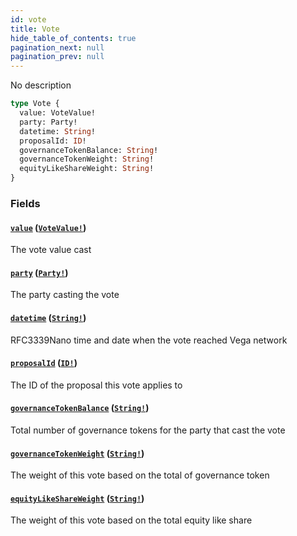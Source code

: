 ```yaml
---
id: vote
title: Vote
hide_table_of_contents: true
pagination_next: null
pagination_prev: null
---
```



No description

```graphql
type Vote {
  value: VoteValue!
  party: Party!
  datetime: String!
  proposalId: ID!
  governanceTokenBalance: String!
  governanceTokenWeight: String!
  equityLikeShareWeight: String!
}
```


### Fields

#### [`value`](#) ([`VoteValue!`](/docs/testnet/graphql/enums/vote-value))

The vote value cast


#### [`party`](#) ([`Party!`](/docs/testnet/graphql/objects/party))

The party casting the vote


#### [`datetime`](#) ([`String!`](/docs/testnet/graphql/scalars/string))

RFC3339Nano time and date when the vote reached Vega network


#### [`proposalId`](#) ([`ID!`](/docs/testnet/graphql/scalars/id))

The ID of the proposal this vote applies to


#### [`governanceTokenBalance`](#) ([`String!`](/docs/testnet/graphql/scalars/string))

Total number of governance tokens for the party that cast the vote


#### [`governanceTokenWeight`](#) ([`String!`](/docs/testnet/graphql/scalars/string))

The weight of this vote based on the total of governance token


#### [`equityLikeShareWeight`](#) ([`String!`](/docs/testnet/graphql/scalars/string))

The weight of this vote based on the total equity like share




